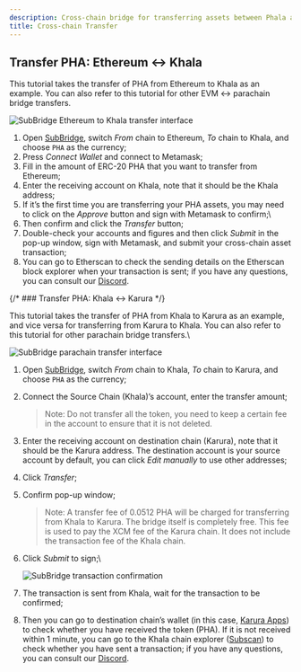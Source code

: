 ```yaml
---
description: Cross-chain bridge for transferring assets between Phala and other blockchains.
title: Cross-chain Transfer
---
```



## Transfer PHA: Ethereum ↔ Khala

This tutorial takes the transfer of PHA from Ethereum to Khala as an example. You can also refer to this tutorial for other EVM ↔ parachain bridge transfers.
<Frame caption="SubBridge Ethereum to Khala transfer interface">
    <img src="/images/subbridge-eth-khala.png" alt="SubBridge Ethereum to Khala transfer interface" />
</Frame>

1. Open [SubBridge](https://subbridge.io/), switch _From_ chain to Ethereum, _To_ chain to Khala, and choose `PHA` as the currency;
2. Press _Connect Wallet_ and connect to Metamask;
3. Fill in the amount of ERC-20 PHA that you want to transfer from Ethereum;
4. Enter the receiving account on Khala, note that it should be the Khala address;
5. If it’s the first time you are transferring your PHA assets, you may need to click on the _Approve_ button and sign with Metamask to confirm;\
   <Frame>
       <img src="/images/subbridge-metamask.png" alt="" data-size="original" />
   </Frame>
6. Then confirm and click the _Transfer_ button;
7. Double-check your accounts and figures and then click _Submit_ in the pop-up window, sign with Metamask, and submit your cross-chain asset transaction;
8. You can go to Etherscan to check the sending details on the Etherscan block explorer when your transaction is sent; if you have any questions, you can consult our [Discord](https://discord.gg/phala-network).

{/* ### Transfer PHA: Khala ↔ Karura */}

This tutorial takes the transfer of PHA from Khala to Karura as an example, and vice versa for transferring from Karura to Khala. You can also refer to this tutorial for other parachain bridge transfers.\
<Frame caption="SubBridge parachain transfer interface">
    <img src="/images/subbridge-transfer.png" alt="SubBridge parachain transfer interface" />
</Frame>

1. Open [SubBridge](https://subbridge.io/), switch _From_ chain to Khala, _To_ chain to Karura, and choose `PHA` as the currency;
2.  Connect the Source Chain (Khala)’s account, enter the transfer amount;

    > Note: Do not transfer all the token, you need to keep a certain fee in the account to ensure that it is not deleted.
3. Enter the receiving account on destination chain (Karura), note that it should be the Karura address. The destination account is your source account by default, you can click _Edit manually_ to use other addresses;
4. Click _Transfer_;
5.  Confirm pop-up window;

    > Note: A transfer fee of 0.0512 PHA will be charged for transferring from Khala to Karura. The bridge itself is completely free. This fee is used to pay the XCM fee of the Karura chain. It does not include the transaction fee of the Khala chain.
6. Click _Submit_ to sign;\
   
    <Frame caption="SubBridge transaction confirmation">
        <img src="/images/subbridge-confirm.png" alt="SubBridge transaction confirmation" />
    </Frame>
7. The transaction is sent from Khala, wait for the transaction to be confirmed;
8. Then you can go to destination chain’s wallet (in this case, [Karura Apps](https://apps.karura.network/portfolio)) to check whether you have received the token (PHA). If it is not received within 1 minute, you can go to the Khala chain explorer ([Subscan](https://khala.subscan.io/)) to check whether you have sent a transaction; if you have any questions, you can consult our [Discord](https://discord.gg/phala-network).
